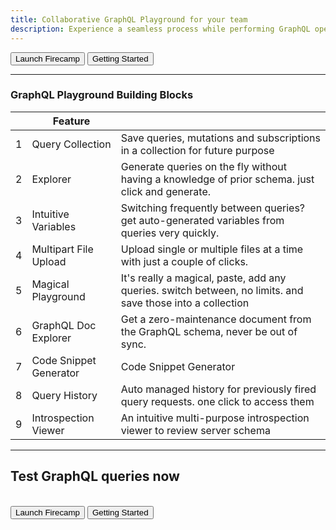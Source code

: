 ```yaml
---
title: Collaborative GraphQL Playground for your team
description: Experience a seamless process while performing GraphQL operations, and collaborate with your team to prepare, share, and export your query collection
---
```


<Button>Launch Firecamp</Button>
<Button variant="secondary">Getting Started</Button>

---

### GraphQL Playground Building Blocks
|    | Feature  	                     |   	|
|--- |---	                         |---	|
| 1  | Query Collection      	     | Save queries, mutations and subscriptions in a collection for future purpose 	|
| 2  | Explorer                      | Generate queries on the fly without having a knowledge of prior schema. just click and generate.     |
| 3  | Intuitive Variables           | Switching frequently between queries? get auto-generated variables from queries very quickly.   |
| 4  | Multipart File Upload         | Upload single or multiple files at a time with just a couple of clicks.    |
| 5  | Magical Playground            | It's really a magical, paste, add any queries. switch between, no limits. and save those into a collection |
| 6  | GraphQL Doc Explorer          | Get a zero-maintenance document from the GraphQL schema, never be out of sync.  |
| 7  | Code Snippet Generator        | Code Snippet Generator |
| 8  | Query History                 | Auto managed history for previously fired query requests. one click to access them |
| 9  | Introspection Viewer          | An intuitive multi-purpose introspection viewer to review server schema  |

---

## Test GraphQL queries now
<br/>
<Button>Launch Firecamp</Button>
<Button variant="secondary">Getting Started</Button>